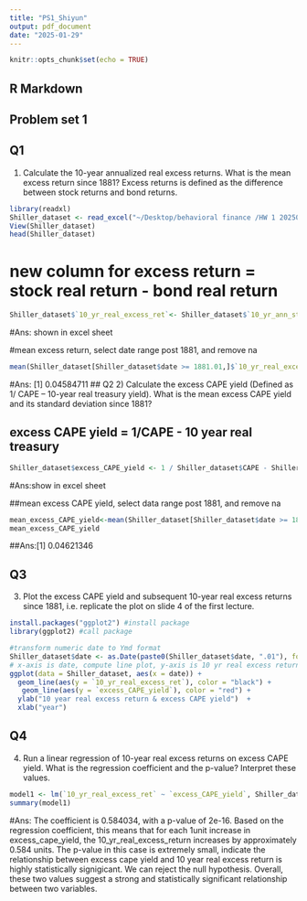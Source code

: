 ```yaml
---
title: "PS1_Shiyun"
output: pdf_document
date: "2025-01-29"
---
```


```r
knitr::opts_chunk$set(echo = TRUE)
```

## R Markdown

## Problem set 1 

## Q1 
1)	Calculate the 10-year annualized real excess returns. What is the mean excess return since 1881? Excess returns is defined as the difference between stock returns and bond returns.
```r
library(readxl)
Shiller_dataset <- read_excel("~/Desktop/behavioral finance /HW 1 20250131/Shiller_dataset.xlsx")
View(Shiller_dataset)
head(Shiller_dataset)
```
# new column for excess return = stock real return - bond real return
```r
Shiller_dataset$`10_yr_real_excess_ret`<- Shiller_dataset$`10_yr_ann_stock_real_return`-Shiller_dataset$`10_yr_ann_bond_real_ret`
```
#Ans: shown in excel sheet

#mean excess return, select date range post 1881, and remove na
```r
mean(Shiller_dataset[Shiller_dataset$date >= 1881.01,]$`10_yr_real_excess_ret`, na.rm = T)
```
#Ans: [1] 0.04584711
## Q2 
2)	Calculate the excess CAPE yield (Defined as 1/ CAPE – 10-year real treasury yield). What is the mean excess CAPE yield and its standard deviation since 1881? 

## excess CAPE yield = 1/CAPE - 10 year real treasury 
```r
Shiller_dataset$excess_CAPE_yield <- 1 / Shiller_dataset$CAPE - Shiller_dataset$`10_yr_treasury_real_yield`
```
#Ans:show in excel sheet

##mean excess CAPE yield, select data range post 1881, and remove na 
```r
mean_excess_CAPE_yield<-mean(Shiller_dataset[Shiller_dataset$date >= 1881.01,]$`excess_CAPE_yield`, na.rm = T)
mean_excess_CAPE_yield
```
##Ans:[1] 0.04621346

## Q3 
3)	Plot the excess CAPE yield and subsequent 10-year real excess returns since 1881, i.e. replicate the plot on slide 4 of the first lecture. 
```r
install.packages("ggplot2") #install package
library(ggplot2) #call package

#transform numeric date to Ymd format 
Shiller_dataset$date <- as.Date(paste0(Shiller_dataset$date, ".01"), format = "%Y.%m.%d")
# x-axis is date, compute line plot, y-axis is 10 yr real excess return
ggplot(data = Shiller_dataset, aes(x = date)) + 
  geom_line(aes(y = `10_yr_real_excess_ret`), color = "black") +
   geom_line(aes(y = `excess_CAPE_yield`), color = "red") +
  ylab("10 year real excess return & excess CAPE yield")  +
  xlab("year")
```
## Q4 
4)	Run a linear regression of 10-year real excess returns on excess CAPE yield. What is the regression coefficient and the p-value? Interpret these values. 

```r
model1 <- lm(`10_yr_real_excess_ret` ~ `excess_CAPE_yield`, Shiller_dataset)
summary(model1)
```
#Ans: The coefficient is 0.584034, with a p-value of 2e-16. Based on the regression coefficient, this means that for each 1unit increase in excess_cape_yield, the 10_yr_real_excess_return increases by approximately 0.584 units. The p-value in this case is extremely small, indicate the relationship between excess cape yield and 10 year real excess return is highly statistically signigicant. We can reject the null hypothesis. Overall, these two values suggest a strong and statistically significant relationship between two variables. 
